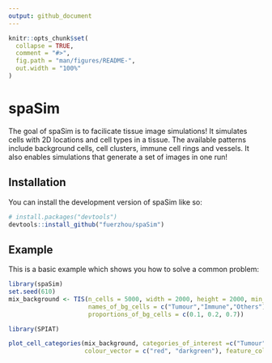 ```yaml
---
output: github_document
---
```


<!-- README.md is generated from README.Rmd. Please edit that file -->

```r
knitr::opts_chunk$set(
  collapse = TRUE,
  comment = "#>",
  fig.path = "man/figures/README-",
  out.width = "100%"
)
```

# spaSim

<!-- badges: start -->
<!-- badges: end -->

The goal of spaSim is to facilicate tissue image simulations! It simulates cells
with 2D locations and cell types in a tissue. The available patterns include 
background cells, cell clusters, immune cell rings and vessels. It also enables 
simulations that generate a set of images in one run!

## Installation

You can install the development version of spaSim like so:

``` r
# install.packages("devtools")
devtools::install_github("fuerzhou/spaSim")
```

## Example

This is a basic example which shows you how to solve a common problem:

```r
library(spaSim)
set.seed(610)
mix_background <- TIS(n_cells = 5000, width = 2000, height = 2000, min_d = 10,
                      names_of_bg_cells = c("Tumour","Immune","Others"), 
                      proportions_of_bg_cells = c(0.1, 0.2, 0.7))
```

```r
library(SPIAT)
```

```r
plot_cell_categories(mix_background, categories_of_interest =c("Tumour","Immune"), 
                     colour_vector = c("red", "darkgreen"), feature_colname = "Phenotype")
```


